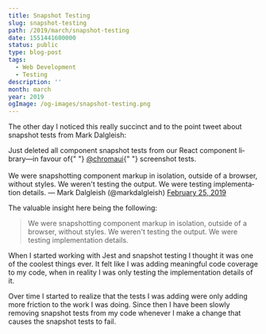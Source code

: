 ```yaml
---
title: Snapshot Testing
slug: snapshot-testing
path: /2019/march/snapshot-testing
date: 1551441600000
status: public
type: blog-post
tags:
  - Web Development
  - Testing
description: ''
month: march
year: 2019
ogImage: /og-images/snapshot-testing.png
---
```




The other day I noticed this really succinct and to the point tweet about
snapshot tests from Mark Dalgleish:

<Tweet id="1100164862796214272">
  <div lang="en" dir="ltr">
    Just deleted all component snapshot tests from our React component
    library—in favour of{" "}
    <a href="https://twitter.com/chromaui?ref_src=twsrc%5Etfw">@chromaui</a>{" "}
    screenshot tests.
    <br />
    <br />
    We were snapshotting component markup in isolation, outside of a browser, without
    styles. We weren&#39;t testing the output. We were testing implementation details.
  &mdash; Mark Dalgleish (@markdalgleish) <a href="https://twitter.com/markdalgleish/status/1100164862796214272?ref_src=twsrc%5Etfw">February 25, 2019</a>
  </div>
</Tweet>

The valuable insight here being the following:

> We were snapshotting component markup in isolation, outside of a browser,
> without styles. We weren't testing the output. We were testing implementation
> details.

When I started working with Jest and snapshot testing I thought it was one of
the coolest things ever. It felt like I was adding meaningful code coverage to
my code, when in reality I was only testing the implementation details of it.

Over time I started to realize that the tests I was adding were only adding more
friction to the work I was doing. Since then I have been slowly removing
snapshot tests from my code whenever I make a change that causes the snapshot
tests to fail.

